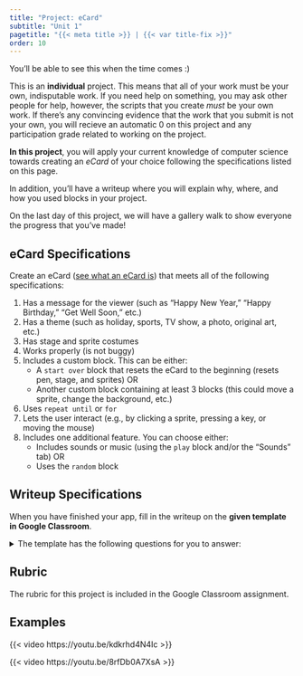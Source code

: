 ```yaml
---
title: "Project: eCard"
subtitle: "Unit 1"
pagetitle: "{{< meta title >}} | {{< var title-fix >}}"
order: 10
---
```


You'll be able to see this when the time comes :)

::: takeNote
This is an **individual** project. This means that all of your work must be your own, indisputable work. If you need help on something, you may ask other people for help, however, the scripts that you create *must* be your own work. If there's any convincing evidence that the work that you submit is not your own, you will recieve an automatic 0 on this project and any participation grade related to working on the project.
:::

::: learn
**In this project**, you will apply your current knowledge of computer science towards creating an *eCard* of your choice following the specifications listed on this page.

In addition, you'll have a writeup where you will explain why, where, and how you used blocks in your project.

On the last day of this project, we will have a gallery walk to show everyone the progress that you've made!
:::

## eCard Specifications

::: forYouToDo

Create an eCard ([see what an eCard is](https://en.wikipedia.org/wiki/E-card)) that meets all of the following specifications:

(@) Has a message for the viewer (such as "Happy New Year," "Happy Birthday," "Get Well Soon," etc.)
(@) Has a theme (such as holiday, sports, TV show, a photo, original art, etc.)
(@) Has stage and sprite costumes
(@) Works properly (is not buggy)
(@) Includes a custom block. This can be either:
    - A `start over` block that resets the eCard to the beginning (resets pen, stage, and sprites) OR
    - Another custom block containing at least 3 blocks (this could move a sprite, change the background, etc.)
(@) Uses `repeat until` or `for`
(@) Lets the user interact (e.g., by clicking a sprite, pressing a key, or moving the mouse)
(@) Includes one additional feature. You can choose either:
    - Includes sounds or music (using the `play` block and/or the "Sounds" tab) OR
    - Uses the `random` block

:::

## Writeup Specifications

::: forYouToDo
When you have finished your app, fill in the writeup on the **given template in Google Classroom**.

<details>
<summary>The template has the following questions for you to answer:</summary>

1. Describe your program. In other words, summarize what your program will do to someone who does not know how to code in Snap! (nothing technical required, like a storyboard of your program and instruction to use your program).

1. What message does your e-card contain?

1. What is your e-card’s theme?

1. Describe how your e-card uses stage and sprite costumes

1. Does your e-card work perfectly? If it has any bugs, describe them below. It is supposed to work well but if there’s something minor going on, write it up here and I promise I won’t take points off :)

1. What is the name of the custom block you made for your e card and how is it used? Please include a screenshot of the inside of the block (to take a screenshot, hold down command control shift 4 and select the portion of the screen you want to select. Then paste directly into this document) 

1. How did you use a repeat or for loop in your code?

1. Explain how the user interacts with your e-card

1. Did you use a random block or sounds? Whichever one you used, please explain below how you used it in your project.



1. Is there anything else you’d like to include, explain or ask? Put it here. 

</details>

:::

## Rubric

The rubric for this project is included in the Google Classroom assignment.

## Examples

{{< video https://youtu.be/kdkrhd4N4Ic >}}

{{< video https://youtu.be/8rfDb0A7XsA >}}